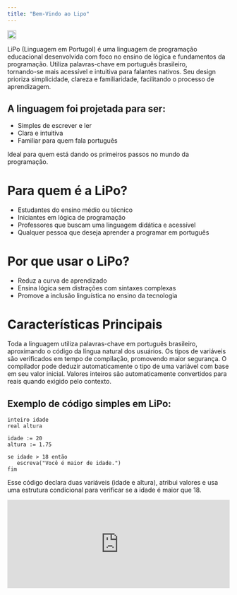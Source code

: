 ```yaml
---
title: "Bem-Vindo ao Lipo"
---
```


<img 
  src="/logo/dark.svg" 
  alt="Main LOGO interface"
  height="20"
  className="rounded-lg"
/>

<a> LiPo (Linguagem em Portugol) </a>  é uma linguagem de programação educacional desenvolvida com foco no 
ensino de lógica e fundamentos da programação. <a> Utiliza palavras-chave em português brasileiro,  </a>  
tornando-se mais acessível e intuitiva para falantes nativos. Seu design prioriza simplicidade, 
clareza e familiaridade, facilitando o processo de aprendizagem.

## A linguagem foi projetada para ser:

- Simples de escrever e ler  
- Clara e intuitiva  
- Familiar para quem fala português  

Ideal para quem está dando os  <a>  primeiros passos no mundo da programação. </a>  

# Para quem é a LiPo?

* Estudantes do ensino médio ou técnico  
* Iniciantes em lógica de programação  
* Professores que buscam uma linguagem didática e acessível  
* Qualquer pessoa que deseja aprender a programar em português  

# Por que usar o LiPo?

* Reduz a curva de aprendizado  
* Ensina lógica sem distrações com sintaxes complexas  
* Promove a inclusão linguística no ensino da tecnologia  

# Características Principais 

<AccordionGroup>
  <Accordion icon="language" title="Sintaxe em Português">
    Toda a linguagem utiliza palavras-chave em português brasileiro, aproximando o código da língua natural dos usuários.
  </Accordion>

  <Accordion icon="shield" title="Tipagem Estática">
    Os tipos de variáveis são verificados em tempo de compilação, promovendo maior segurança.
  </Accordion>

 <Accordion icon="brain" title="Inferência de Tipos">
    O compilador pode deduzir automaticamente o tipo de uma variável com base em seu valor inicial.
  </Accordion>

  <Accordion icon="binary" title="Conversão Automática">
    Valores inteiros são automaticamente convertidos para reais quando exigido pelo contexto.
  </Accordion>
</AccordionGroup>



## Exemplo de código simples em LiPo:

```lipo
inteiro idade
real altura

idade := 20
altura := 1.75

se idade > 18 então
   escreva("Você é maior de idade.")
fim
```

<Tip>Esse código declara duas variáveis (idade e altura), atribui valores e usa uma estrutura condicional para verificar se a idade é maior que 18.</Tip>

<iframe src="https://docs.google.com/forms/d/e/ID_DO_FORM/viewform?embedded=true" width="100%" height="200" frameborder="0" marginheight="0" marginwidth="0">Carregando…</iframe>
